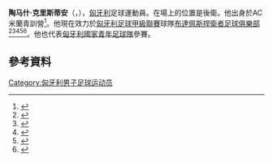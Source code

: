 {{eastern name order|[[匈牙利语|匈牙利语]]}}
{{Infobox football biography
| name = 陶马什·克里斯蒂安<br/> Krisztián Tamás
| image = 
| imagE_size = 
| caption = 
| fullname = Krisztián Tamás
| birth_date = {{Birth date and age|1995|4|18|df=y}}
| birth_place = [[匈牙利|匈牙利]][[布達佩斯|布達佩斯]]
| height = {{height|m=1.80}}
| position = [[左後衛|左後衛]]
| currentclub = [[布達佩斯捍衛者足球俱樂部|漢維特]]
| clubnumber = 22
| youthyears1 = 2005–2008 | youthclubs1 = [[新佩斯足球俱樂部|烏比斯迪]]
| youthyears2 = 2008–2011 | youthclubs2 = [[松博特海伊足球俱樂部|松博特海伊]]
| youthyears3 = 2011–2014 | youthclubs3 = [[AC米兰|AC米兰]]
| years1 = 2014–2015 | clubs1 = [[AC米兰|AC米兰]]                       | caps1 =  0 | goals1 = 0
| years2 = 2014      | clubs2 =→ [[瓦雷泽足球俱乐部|華雷斯]] (外借)        | caps2 =  4 | goals2 = 0
| years3 = 2015      | clubs3 =→ [[布拉格斯拉維亞體育俱樂部|布拉格斯拉維亞]] (外借) | caps3 = 11 | goals3 = 0
| years4 = 2015–2017 | clubs4 = [[斯佩齊亞足球俱樂部|斯佩齊亞]]                  | caps4 =  5 | goals4 = 0
| years5 = 2017      | clubs5 = {{le|基亞莫特足球會|Gyirmót FC Győr|基亞莫特}}                    | caps5 =  7 | goals5 = 1
| years6 = 2017–2020 | clubs6 = [[維迪奧頓足球俱樂部|維迪奧頓]]                 | caps6 = 18 | goals6 = 2
| years7 = 2019–2020 | clubs7 = → [[沙勒格斯基體育會|沙勒格斯基]] (外借) | caps7 = 17 | goals7 = 0
| years8 = 2020–     | clubs8 = [[布達佩斯捍衛者足球俱樂部|漢維特]]    | caps8 = 22 | goals8 = 2
| pcupdate = 15 May 2021
| nationalyears1 = 2011–2013 | nationalteam1 = 匈牙利U16 | nationalcaps1 = 2 | nationalgoals1 = 0
| nationalyears2 = 2011–2013 | nationalteam2 = [[匈牙利17歲以下國家足球隊|匈牙利U17]] | nationalcaps2 = 4 | nationalgoals2 = 5
| nationalyears3 = 2011–2013 | nationalteam3 = 匈牙利U18 | nationalcaps3 = 1 | nationalgoals3 = 0
| nationalyears4 = 2012–2014 | nationalteam4 = [[匈牙利19歲以下國家足球隊|匈牙利U19]] | nationalcaps4 = 8 | nationalgoals4 = 0
| nationalyears5 = 2014–2015 | nationalteam5 = [[匈牙利21歲以下國家足球隊|匈牙利U21]] | nationalcaps5 = 2 | nationalgoals5 = 0
| ntupdate = 2015年12月5日 (UTC)
}}

'''陶马什·克里斯蒂安'''（{{lang-hu|Tamás Krisztián}}，{{bd|1995年|4月18日}}），[[匈牙利|匈牙利]]足球運動員。在場上的位置是後衛。他出身於AC米蘭青訓營<ref>{{cite web|title=AC Milan snap up Hungarian Gareth Bale|url=http://www.tribalfootball.com/articles/ac-milan-snap-hungarian-gareth-bale-1791731#.VBawXJSSylc|publisher=Tribal Football|accessdate=15 September 2014|archive-date=2016-03-04|archive-url=https://web.archive.org/web/20160304023128/http://www.tribalfootball.com/articles/ac-milan-snap-hungarian-gareth-bale-1791731#.VBawXJSSylc|dead-url=no}}</ref>。他現在效力於[[匈牙利足球甲級聯賽|匈牙利足球甲級聯賽]]球隊[[布達佩斯捍衛者足球俱樂部|布達佩斯捍衛者足球俱樂部]]<ref>{{cite web|url=http://www.nemzetisport.hu/legiosok/slavia-a-magyar-gareth-bale-kolcsonvettek-bizonyithat-2391655|title=Slavia: A magyar Gareth Bale? Kölcsönvették, bizonyíthat!|date=30 January 2015|publisher=[[Nemzeti_Sport|Nemzeti Sport]]|accessdate=2015-06-01|archive-date=2019-09-13|archive-url=https://web.archive.org/web/20190913061636/http://www.nemzetisport.hu/legiosok/slavia-a-magyar-gareth-bale-kolcsonvettek-bizonyithat-2391655|dead-url=no}}</ref><ref>{{cite web|url=http://www.nemzetisport.hu/legiosok/csehorszag-nagyon-boldog-az-uj-magyar-igazolas-2392711|title=Csehország: nagyon boldog az új magyar igazolás|date=4 February 2015|publisher=[[Nemzeti_Sport|Nemzeti Sport]]|accessdate=2015-06-01|archive-date=2019-09-13|archive-url=https://web.archive.org/web/20190913063140/http://www.nemzetisport.hu/legiosok/csehorszag-nagyon-boldog-az-uj-magyar-igazolas-2392711|dead-url=no}}</ref><ref>{{cite web|url=http://en.synotliga.cz/hrac/3130-krisztin-tams.html|title=Krisztián Tamás|date=4 February 2015|publisher=[[Synot_Liga|Synotliga.cz]]|accessdate=2015-06-01|archive-date=2016-08-20|archive-url=https://web.archive.org/web/20160820003719/http://en.synotliga.cz/hrac/3130-krisztin-tams.html|dead-url=no}}</ref><ref>{{cite web|url=http://en.synotliga.cz/zapas/5193-lib-sla.html|title=FC Slovan Liberec - SK Slavia Praha 1:3 (1:3)|date=21 February 2015|publisher=[[Synot_Liga|Synotliga.cz]]|accessdate=2015-06-01|archive-date=2016-03-04|archive-url=https://web.archive.org/web/20160304061337/http://en.synotliga.cz/zapas/5193-lib-sla.html|dead-url=no}}</ref><ref>{{cite web|url=http://int.soccerway.com/matches/2015/02/21/czech-republic/czech-liga/fc-slovan-liberec/sk-slavia-praha/1715989/?ICID=PL_MS_05|title=Slovan Liberec vs. Slavia Praha  1-3|date=21 February 2015|publisher=Soccerway.com|accessdate=2015-06-01|archive-date=2016-03-04|archive-url=https://web.archive.org/web/20160304131427/http://int.soccerway.com/matches/2015/02/21/czech-republic/czech-liga/fc-slovan-liberec/sk-slavia-praha/1715989/?ICID=PL_MS_05|dead-url=no}}</ref>。他也代表[[匈牙利國家青年足球隊|匈牙利國家青年足球隊]]參賽。

== 參考資料 ==
{{Reflist}}

{{Authority control}}
{{DEFAULTSORT:Tamás, Krisztián}}
[[Category:匈牙利男子足球运动员|Category:匈牙利男子足球运动员]]


{{hungary-bio-stub}}
